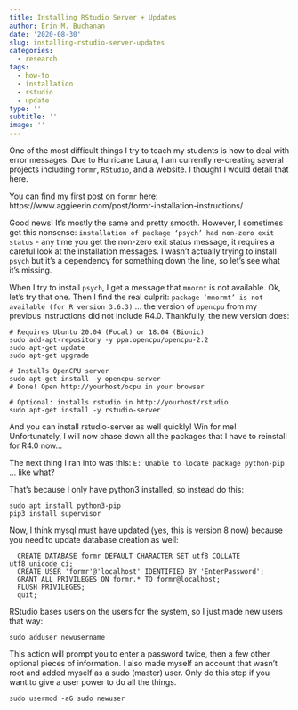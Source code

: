 ```yaml
---
title: Installing RStudio Server + Updates
author: Erin M. Buchanan
date: '2020-08-30'
slug: installing-rstudio-server-updates
categories:
  - research
tags:
  - how-to
  - installation
  - rstudio
  - update
type: ''
subtitle: ''
image: ''
---
```


One of the most difficult things I try to teach my students is how to deal with error messages. Due to Hurricane Laura, I am currently re-creating several projects including `formr`, `RStudio`, and a website. I thought I would detail that here. 

You can find my first post on `formr` here: https://www.aggieerin.com/post/formr-installation-instructions/

Good news! It's mostly the same and pretty smooth. However, I sometimes get this nonsense: `installation of package ‘psych’ had non-zero exit status` -  any time you get the non-zero exit status message, it requires a careful look at the installation messages. I wasn't actually trying to install `psych` but it's a dependency for something down the line, so let's see what it's missing.

When I try to install `psych`, I get a message that `mnornt` is not available. Ok, let's try that one. Then I find the real culprit: `package ‘mnormt’ is not available (for R version 3.6.3)` ... the version of `opencpu` from my previous instructions did not include R4.0. Thankfully, the new version does:

```
# Requires Ubuntu 20.04 (Focal) or 18.04 (Bionic)
sudo add-apt-repository -y ppa:opencpu/opencpu-2.2
sudo apt-get update 
sudo apt-get upgrade

# Installs OpenCPU server
sudo apt-get install -y opencpu-server
# Done! Open http://yourhost/ocpu in your browser

# Optional: installs rstudio in http://yourhost/rstudio
sudo apt-get install -y rstudio-server
```

And you can install rstudio-server as well quickly! Win for me! Unfortunately, I will now chase down all the packages that I have to reinstall for R4.0 now...

The next thing I ran into was this: `E: Unable to locate package python-pip` ... like what?

That's because I only have python3 installed, so instead do this: 

```
sudo apt install python3-pip 
pip3 install supervisor
```

Now, I think mysql must have updated (yes, this is version 8 now) because you need to update database creation as well: 

```
  CREATE DATABASE formr DEFAULT CHARACTER SET utf8 COLLATE utf8_unicode_ci;
  CREATE USER 'formr'@'localhost' IDENTIFIED BY 'EnterPassword';
  GRANT ALL PRIVILEGES ON formr.* TO formr@localhost;
  FLUSH PRIVILEGES;
  quit;
```

RStudio bases users on the users for the system, so I just made new users that way:

```
sudo adduser newusername
```

This action will prompt you to enter a password twice, then a few other optional pieces of information. I also made myself an account that wasn't root and added myself as a sudo (master) user. Only do this step if you want to give a user power to do all the things. 

```
sudo usermod -aG sudo newuser
```